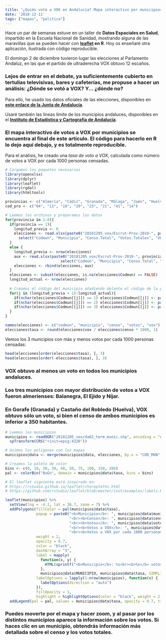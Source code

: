 ---
title: "¿Quién votó a VOX en Andalucía? Mapa interactivo por municipios"
date: '2018-12-11'
tags: ["mapas", "politica"]
---

Hace un par de semanas estuve en un taller de **Datos Espaciales en Salud**, impartido en la Escuela Nacional de Sanidad, mostrando alguna de las maravillas que se pueden hacer con **[leaflet](https://leafletjs.com) en R**. Hoy os enseñaré otra aplicación, ilustrada con código reproducible.

El domingo 2 de diciembre tuvieron lugar las elecciones al Parlamento Andaluz, en las que el partido de ultraderecha VOX obtuvo 12 escaños.

### Lejos de entrar en el debate, ya suficientemente cubierto en tertulias televisivas, bares y cafeterías, me propuse a hacer un análisis: ¿Dónde se votó a VOX? Y... ¿dónde no?

Para ello, he usado los datos oficiales de las elecciones, disponibles en **[este enlace de la Junta de Andalucía](https://www.resultadoseleccionesparlamentoandalucia2018.es/Inicio)**.

Usaré también las líneas límite de los municipios andaluces, disponibles en el **[Instituto de Estadística y Cartografía de Andalucía](https://www.juntadeandalucia.es/institutodeestadisticaycartografia)**.

### El mapa interactivo de votos a VOX por municipios se encuentra al final de este artículo. El código para hacerlo en R lo dejo aquí debajo, y es totalmente reproducible.

Para el análisis, he creado una *tasa de voto a VOX*, calculada como número de votos a VOX por cada 1000 personas censadas.

```{r, warning=FALSE, error=FALSE, message=FALSE}
# Cargamos los paquetes necesarios
library(openxlsx)
library(dplyr)
library(leaflet)
library(rgdal)
library(htmltools)
```


```{r}
provincias <- c("Almería", "Cádiz", "Granada", "Málaga", "Jaén", "Huelva", "Sevilla", "Córdoba")
cod_pro <- c("04", "11", "18", "29", "23", "21", "41", "14")

# Leemos los archivos y preparamos los datos
for(provincia in 1:8){
  if(provincia == 1){
    longitud_previa <- 0
    elecciones <- read.xlsx(paste0("20181205_vox/Escrut-Prov-2018-", provincias[[provincia]], ".xlsx"), sheet = "Municipios", colNames = TRUE) %>%
      select("Codmun", "Municipio", "Censo.Total", "Votos.Totales", "VOX")
  }
  else {
    longitud_previa <- nrow(elecciones)
    aux <- read.xlsx(paste0("20181205_vox/Escrut-Prov-2018-", provincias[[provincia]], ".xlsx"), sheet = "Municipios", colNames = TRUE) %>%
                         select("Codmun", "Municipio", "Censo.Total", "Votos.Totales", "VOX")
    elecciones <- rbind(elecciones, aux)              
  }
  elecciones <- subset(elecciones, is.na(elecciones$Codmun) == FALSE)
  longitud_actual <- nrow(elecciones)
  
  # Creamos el código del municipio añadiendo delante el código de la provincia
  for(j in (longitud_previa + 1):longitud_actual){
    if(nchar(elecciones$Codmun[[j]]) == 1) elecciones$Codmun[[j]] <- paste0(cod_pro[[provincia]], "00",  elecciones$Codmun[[j]])
    if(nchar(elecciones$Codmun[[j]]) == 2) elecciones$Codmun[[j]] <- paste0(cod_pro[[provincia]], "0" ,  elecciones$Codmun[[j]])
    if(nchar(elecciones$Codmun[[j]]) == 3) elecciones$Codmun[[j]] <- paste0(cod_pro[[provincia]],        elecciones$Codmun[[j]])
  }
}

names(elecciones) <- c("codmun", "municipio", "censo", "votos", "vox")
elecciones$tasa <- round(elecciones$vox / elecciones$censo * 1000, 1)
```

Vemos los 3 municipios con más y menos votos por cada 1000 personas censadas:
```{r}
head(elecciones[order(elecciones$tasa), ], 3)
head(elecciones[order(-elecciones$tasa), ], 3)
```

### VOX obtuvo al menos un voto en todos los municipios andaluces.

### Los tres municipios con mayor distribución de votos a VOX fueron almerienses: Balanegra, El Ejido y Níjar.

### En Gorafe (Granada) y Castaño del Robledo (Huelva), VOX obtuvo sólo un voto, si bien el censo de ambos municipios es inferior a 350 habitantes.

```{r, echo = T, results = 'hide'}
# Leemos los municipios
municipios <- readOGR("20181205_vox/da02_term_munic.shp", encoding = "utf8", use_iconv = TRUE) %>%
  spTransform(CRS("+init=epsg:4326"))
```

```{r}
# Unimos los polígonos con los mapas
municipios@data <- merge(municipios@data, elecciones, by.x = "COD_MUN", by.y = "codmun")

# Creamos la paleta de color
bins <- c(0, 10, 20, 30, 40, 50, 75, 100, 150, 200)
pal <- colorBin("BuGn", domain = municipios@data$tasa, bins = bins)

# El leaflet siguiente está inspirado en:
# https://rstudio.github.io/leaflet/choropleths.html
# https://github.com/rstudio/leaflet/blob/master/inst/examples/labels.R

leaflet(municipios) %>%
  setView(lng = -4.2, lat = 36.7, zoom = 7) %>%
  addPolygons(fillColor = pal(municipios@data$tasa),
              popup = paste0("<b>Municipio</b>: ", municipios@data$municipio,
                             "<br><b>Censo</b>: ", municipios@data$censo,
                             "<br><b>Votos</b>: ", municipios@data$votos,
                             "<br><b>Votos a VOX</b>: ", municipios@data$vox,
                             "<br><b>Votos a VOX por cada 1000 personas censadas</b>: ", municipios@data$tasa),
              weight = 2,
              opacity = 0.7,
              color = "black",
              dashArray = "3",
              label = mapply(
                function(x, y) {
                  HTML(sprintf("<b>Municipio</b>: %s<br><b>%s</b> votos a VOX por cada 1000 personas censadas<br><em>Haz clic para obtener más información</em>", htmlEscape(x), htmlEscape(y)))
                },
                municipios@data$MUNICIPIO, municipios@data$tasa, SIMPLIFY = F),
              labelOptions = lapply(1:nrow(municipios), function(x) {
                labelOptions(direction = "auto")
              }),
              fillOpacity = 1,
              highlight = highlightOptions(color = "black", weight = 2, dashArray = 2, fillOpacity = 0.7)) %>%
  addLegend(pal = pal, values = municipios@data$tasa, opacity = 0.7, title = "Votos a VOX por cada <br>1.000 personas censadas", position = "bottomright")
```

### Puedes moverte por el mapa y hacer zoom, y al pasar por los distintos municipios aparece la información sobre los votos. Si haces clic en un municipio, obtendrás información más detallada sobre el censo y los votos totales.
